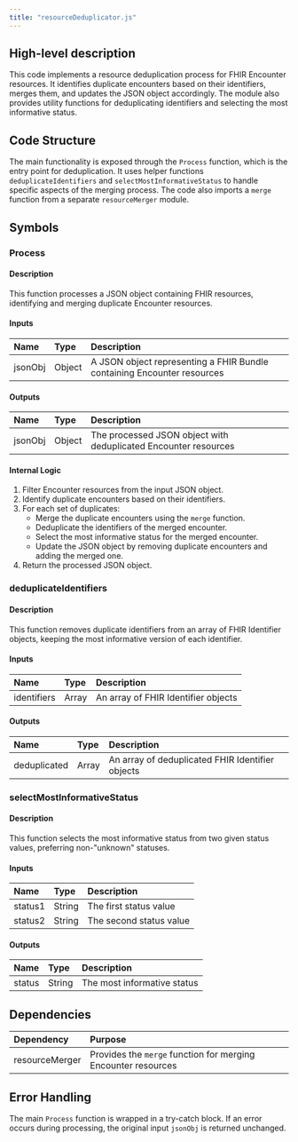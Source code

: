 ```yaml
---
title: "resourceDeduplicator.js"
---
```


## High-level description
This code implements a resource deduplication process for FHIR Encounter resources. It identifies duplicate encounters based on their identifiers, merges them, and updates the JSON object accordingly. The module also provides utility functions for deduplicating identifiers and selecting the most informative status.

## Code Structure
The main functionality is exposed through the `Process` function, which is the entry point for deduplication. It uses helper functions `deduplicateIdentifiers` and `selectMostInformativeStatus` to handle specific aspects of the merging process. The code also imports a `merge` function from a separate `resourceMerger` module.

## Symbols

### Process
#### Description
This function processes a JSON object containing FHIR resources, identifying and merging duplicate Encounter resources.

#### Inputs
| Name | Type | Description |
|:-----|:-----|:------------|
| jsonObj | Object | A JSON object representing a FHIR Bundle containing Encounter resources |

#### Outputs
| Name | Type | Description |
|:-----|:-----|:------------|
| jsonObj | Object | The processed JSON object with deduplicated Encounter resources |

#### Internal Logic
1. Filter Encounter resources from the input JSON object.
2. Identify duplicate encounters based on their identifiers.
3. For each set of duplicates:
   - Merge the duplicate encounters using the `merge` function.
   - Deduplicate the identifiers of the merged encounter.
   - Select the most informative status for the merged encounter.
   - Update the JSON object by removing duplicate encounters and adding the merged one.
4. Return the processed JSON object.

### deduplicateIdentifiers
#### Description
This function removes duplicate identifiers from an array of FHIR Identifier objects, keeping the most informative version of each identifier.

#### Inputs
| Name | Type | Description |
|:-----|:-----|:------------|
| identifiers | Array | An array of FHIR Identifier objects |

#### Outputs
| Name | Type | Description |
|:-----|:-----|:------------|
| deduplicated | Array | An array of deduplicated FHIR Identifier objects |

### selectMostInformativeStatus
#### Description
This function selects the most informative status from two given status values, preferring non-"unknown" statuses.

#### Inputs
| Name | Type | Description |
|:-----|:-----|:------------|
| status1 | String | The first status value |
| status2 | String | The second status value |

#### Outputs
| Name | Type | Description |
|:-----|:-----|:------------|
| status | String | The most informative status |

## Dependencies
| Dependency | Purpose |
|:-----------|:--------|
| resourceMerger | Provides the `merge` function for merging Encounter resources |

## Error Handling
The main `Process` function is wrapped in a try-catch block. If an error occurs during processing, the original input `jsonObj` is returned unchanged.